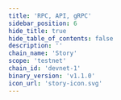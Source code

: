 ```yaml
---
title: 'RPC, API, gRPC'
sidebar_position: 6
hide_title: true
hide_table_of_contents: false
description: ''
chain_name: 'Story'
scope: 'testnet'
chain_id: 'devnet-1'
binary_version: 'v1.1.0'
icon_url: 'story-icon.svg'
---
```



<PageTitle
  iconUrl="img/story-icon.svg"
  title="Story NODERS Public Endpoints"
  chainId="devnet-1"
  version="v1.1.0"
/>

<Endpoints
  api="https://story-t-api.noders.services"
  rpc="https://story-t-rpc.noders.services"
  grpc=""
  jsonRpc="https://story-t-jsonrpc.noders.services"
/>